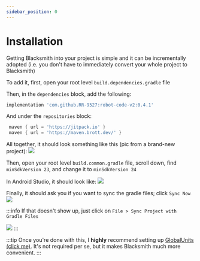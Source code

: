 ```yaml
---
sidebar_position: 0
---
```


# Installation

Getting Blacksmith into your project is simple and it can be incrementally adopted (i.e. you don't have to immediately
convert your whole project to Blacksmith)

To add it, first, open your root level `build.dependencies.gradle` file

Then, in the `dependencies` block, add the following:
```groovy
implementation 'com.github.RR-9527:robot-code-v2:0.4.1'
```

And under the `repositories` block:
```groovy
 maven { url = 'https://jitpack.io' }
 maven { url = 'https://maven.brott.dev/' }
```

All together, it should look something like this (pic from a brand-new project):
![](/img/randomassets/installation_example.png)

Then, open your root level `build.common.gradle` file, scroll down, find `minSdkVersion 23`, and change it to `minSdkVersion 24`

In Android Studio, it should look like:
![](/img/randomassets/installation_sdk_ver.png)

Finally, it should ask you if you want to sync the gradle files; click `Sync Now`
![](/img/randomassets/installation_sync.png)

:::info
If that doesn't show up, just click on `File > Sync Project with Gradle Files`

![](/img/randomassets/installation_sync_backup.png)
:::

:::tip
Once you're done with this, I **highly** recommend setting up [GlobalUnits (click me)](./util/global-units). It's not required per
se, but it makes Blacksmith much more convenient.
:::
